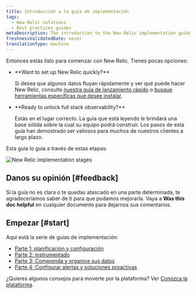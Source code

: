 ```yaml
---
title: Introducción a la guía de implementación
tags:
  - New Relic solutions
  - Best practices guides
metaDescription: The introduction to the New Relic implementation guide.
freshnessValidatedDate: never
translationType: machine
---
```


Entonces estás listo para comenzar con New Relic. Tienes pocas opciones:

* <DNT>
    **Want to set up New Relic quickly?**
  </DNT>

  Si desea que algunos datos fluyan rápidamente y ver qué puede hacer New Relic, consulte [nuestra guía de lanzamiento rápido](/docs/new-relic-solutions/get-started/quick-launch-guide) o [busque herramientas específicas que desee instalar](https://newrelic.com/instant-observability).

* <DNT>
    **Ready to unlock full stack observability?**
  </DNT>

  Estás en el lugar correcto. La guía que está leyendo le brindará una base sólida sobre la cual su equipo podrá construir. Los pasos de esta guía han demostrado ser valiosos para muchos de nuestros clientes a largo plazo.

Esta guía lo guía a través de estas etapas:

<img
  title="New Relic implementation stages"
  alt="New Relic implementation stages"
  src="/images/apm_diagram_implementation-guide-stages.webp"
/>

## Danos su opinión [#feedback]

Si la guía no es clara o te quedas atascado en una parte determinada, te agradeceríamos saber de ti para que podamos mejorarla. Vaya a <DNT>**Was this doc helpful**</DNT> en cualquier documento para dejarnos sus comentarios.

## Empezar [#start]

Aquí está la serie de guías de implementación:

* [Parte 1: planificación y configuración](/docs/new-relic-solutions/get-started/implementation-guide-planning-setup)
* [Parte 2: instrumentado](/docs/new-relic-solutions/get-started/implementation-guide-instrument)
* [Parte 3: Comprenda y organice sus datos](/docs/new-relic-solutions/get-started/implementation-guide-organize-data)
* [Parte 4: Configurar alertas y soluciones proactivas](/docs/new-relic-solutions/get-started/implementation-guide-alerting-proactive-solutions)

¿Quieres algunos consejos para moverte por la plataforma? Ver [Conozca la plataforma](/docs/new-relic-solutions/new-relic-one/introduction-new-relic-platform).
